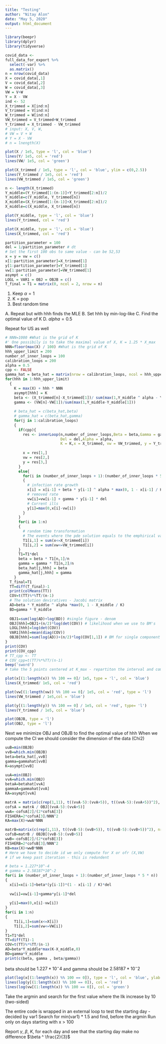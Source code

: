```yaml
---
title: "Testing"
author: "Nitay Alon"
date: "May 5, 2020"
output: html_document
---
```


```r
library(beepr)
library(dplyr)
library(tidyverse)
```

```r
covid_data <- 
full_data_for_export %>% 
  select(-var) %>% 
  as.matrix()
n = nrow(covid_data)
X = covid_data[,1]
V = covid_data[,2]
W = covid_data[,3]
VW = V+W
Y = X - VW
ind <- 52
X_trimmed = X[ind:n]
V_trimmed = V[ind:n]
W_trimmed = W[ind:n]
VW_trimmed = V_trimmed+W_trimmed
Y_trimmed = X_trimmed - VW_trimmed
# input: X, V, W, 
# VW = V + W
# Y = X - VW
# n = lnength(X)
```

```r
plot(X / 1e5, type = 'l', col = 'blue')
lines(Y/ 1e5, col = 'red')
lines(VW/ 1e5, col = 'green')

plot(X_trimmed / 1e5, type = 'l', col = 'blue', ylim = c(0,2.5))
lines(Y_trimmed / 1e5, col = 'red')
lines(VW_trimmed / 1e5, col = 'green')
```


```r
n <- length(X_trimmed)
Y_middle=(Y_trimmed[1:(n-1)]+Y_trimmed[2:n])/2
Y_middle=c(Y_middle, Y_trimmed[n])
X_middle=(X_trimmed[1:(n-1)]+X_trimmed[2:n])/2
X_middle=c(X_middle, X_trimmed[n])
```

```r
plot(Y_middle, type = 'l', col = 'blue')
lines(Y_trimmed, col = 'red')

plot(X_middle, type = 'l', col = 'blue')
lines(X_trimmed, col = 'red')
```


```r
partition_parameter = 100
del = 1/partition_parameter # dt
# Set the first 100 obs to same value - can be 52,53
x = y = vw = c()
x[1:partition_parameter]=X_trimmed[1]
y[1:partition_parameter]=Y_trimmed[1]
vw[1:partition_parameter]=VW_trimmed[1]
asympt = c()
LOGL = VAR1 = OBJ = OBJB = c()
T_final = T1 = matrix(0, ncol = 2, nrow = n)
```

1. Keep $\alpha = 1$
2. K = pop
3. Best random time

A. Repeat but with hhh finds the MLE
B. Set hhh by min-log-like
C. Find the optimal value of K
D. $alpha = 0.5$

Repeat for US as well
```r
# NNN=1000 #What is the grid of K
#' One possibily is to take the maximal value of X, K = 1.25 * X_max
NNN=floor(max(X) / 100) #What is the grid of K
hhh_upper_limit = 200
number_of_inner_loops = 100
calibration_loops = 200
alpha = 0.5
cpp <- FALSE
gamma_hat = beta_hat = matrix(nrow = calibration_loops, ncol = hhh_upper_limit)
for(hhh in 1:hhh_upper_limit)
  {
    K = max(X) + hhh * NNN
    asympt[hhh] = K
    beta <- (X_trimmed[n]-X_trimmed[1])/ sum(max(1,Y_middle ^ alpha - Y_middle[1] ^ alpha)*(1 - (X_middle-X_middle[1]) / K))
    gamma <- (VW[n]-VW[1])/sum(max(1,Y_middle-Y_middle[1]))
    
    # beta_hat = c(beta_hat,beta)
    # gamma_hat = c(beta_hat,gamma)
    for(j in 1:calibration_loops)
    {
      if(cpp){
        res <- innerLoop(n,number_of_inner_loops,Beta = beta,Gamma = gamma,
                         Del = del,Alpha = alpha,
                         K = K,x = X_trimmed, vw = VW_trimmed, y = Y_trimmed)
        
        x = res[1,]
        vw = res[2,]
        y = res[3,]
      }
      else{
        for(i in (number_of_inner_loops + 1):(number_of_inner_loops * 5 * n))
        {
          # infection rate growth
          x[i] = x[i-1] + beta * y[i-1] ^ alpha * max(0, 1 - x[i-1] / K) * del
          # removed rate
          vw[i]=vw[i-1] + gamma * y[i-1] * del
          # Current ills
          y[i]=max(0,x[i]-vw[i])
        }
      }
      for(i in 1:n)
      {
        # random time transformation
        # The events where the pde solution equals to the emphirical values
        T1[i,1] = sum(x<=X_trimmed[i])
        T1[i,2] = sum(vw<=VW_trimmed[i])
      }
      T1=T1*del
      beta = beta * T1[n,1]/n
      gamma = gamma * T1[n,2]/n
      beta_hat[j,hhh] = beta
      gamma_hat[j,hhh] = gamma
    }
  T_final=T1
  TT=diff(T_final)-1
  print(colMeans(TT))
  COV=t(TT)%*%TT/(n-1)
  # The solution deviratives - Jacobi matrix
  AD=beta * Y_middle ^ alpha *max(0, 1 - X_middle / K)
  BD=gamma * Y_middle
  
  OBJ1=sum(log(AD)+log(BD)) #single figure - denom
  OBJ[hhh]=OBJ1+(n/2)*log(det(COV)) # likelihood when we use to BM's
  LOGL[hhh]=log(det(COV))
  VAR1[hhh]=mean(diag(COV))
  OBJB[hhh]=sum(log(AD))+(n/2)*log(COV[1,1]) # BM for single component for X only
}
print(COV)
print(COV_cpp)
# TT_cpp <- TT
# COV_cpp=t(TT)%*%TT/(n-1)
beep('sword')
# take the 5 points centered at K_max - repartiton the interval and compute a finer loop
```

```r
plot(x[(1:length(x)) %% 100 == 0]/ 1e5, type = 'l', col = 'blue')
lines(X_trimmed/ 1e5, col = 'red')

plot(vw[(1:length(vw)) %% 100 == 0]/ 1e5, col = 'red', type = 'l')
lines(VW_trimmed / 1e5,col = 'blue')

plot(y[(1:length(y)) %% 100 == 0] / 1e5, col = 'red', type= 'l')
lines(Y_trimmed / 1e5, col = 'blue')
```


```r
plot(OBJB, type = 'l')
plot(OBJ, type = 'l')
```


Next we minimize OBJ and OBJB to find the optimal value of hhh
When we compute the CI we should consider the dimension of the data (Chi2)
```r
uuB=min(OBJB)
vvB=which.min(OBJB)
beta=beta_hat[,vvB]
gamma=gammahat[vvB]
K=asympt[vvB]

uuA=min(OBJ)
vvA=which.min(OBJ)
betaA=betahat[vvA]
gammaA=gammahat[vvA]
KA=asympt[vvA]

matrA = matrix(c(rep(1,11), t((vvA-5):(vvA+5)), t((vvA-5):(vvA+5))^2), nrow = 11);
cofsA = matrA / OBJ[(vvA-5):(vvA+5)]
wwA=-cofsA[2]/(2*cofsA[3])
FISHERA=2*cofsA[3]/NNN^2
KA=max(X)+wwA*NNN

matrB=matrix(c(rep(1,11), t((vvB-5):(vvB+5)), t((vvB-5):(vvB+5))^2), nrow = 11);
cofsB=matrB / OBJB[(vvB-5):(vvB+5)]
wwB=-cofsB[2]/(2*cofsB[3])
FISHERB=2*cofsB[3]/NNN^2
KB=max(X)+wwB*NNN
# Here we have to decide id we only compute for X or ofr (X,VW)
# if we keep past iteration - this is redundent

# beta = 1.227*10^-4
# gamma = 2.58187*10^-2
for(i in (number_of_inner_loops + 1):(number_of_inner_loops * 5 * n))
{
  x[i]=x[i-1]+beta*(y[i-1])*(1 - x[i-1] / K)*del
  
  vw[i]=vw[i-1]+gamma*y[i-1]*del
  
  y[i]=max(0,x[i]-vw[i])
}
for(i in 1:n)
{
    T1[i,1]=sum(x<=X[i])
    T1[i,2]=sum(vw<=VW[i])
}
T1=T1*del
TT=diff(T1)-1
COV=t(TT)%*%TT/(n-1)
AD=beta*Y_middle*max(K-X_middle,0)
BD=gamma*Y_middle
print(c(beta, gamma , beta/gamma))
```
beta should be $1.227*10^-4$  and gamma should be $2.58187*10^-2$

```r
plot(log(x[(1:length(x)) %% 100 == 0]), type = 'l', col = 'blue', ylab = 'Log cases', xlab = 'Time')
lines(log(y[(1:length(x)) %% 100 == 0]), col = 'red')
lines(log(vw[(1:length(x)) %% 100 == 0]), col = 'green')
```

 Take the argmin and search for the first value where the llk increase by 10 (two-sided)

The entire code is wrapped in an external loop to test the starting day - decided by var1
Search for min(var1) * 1.5 and find, before the argmin 
Run only on days starting with x > 100 

Report $\gamma$, $\beta$, $K$, for each day and see that the starting day make no difference
$\beta ^ \frac{2}{3}$
